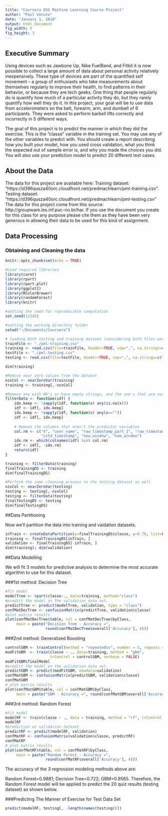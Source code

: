 ```yaml
---
title: "Coursera DSS Machine Learning Course Project"
author: "Paul Venuto"
date: "January 1, 2018"
output: html_document
fig_width: 5
fig_height: 3
---
```


## Executive Summary

Using devices such as Jawbone Up, Nike FuelBand, and Fitbit it is now possible to collect a large amount of data about personal activity relatively inexpensively. These type of devices are part of the quantified self movement – a group of enthusiasts who take measurements about themselves regularly to improve their health, to find patterns in their behavior, or because they are tech geeks. One thing that people regularly do is quantify how much of a particular activity they do, but they rarely quantify how well they do it. In this project, your goal will be to use data from accelerometers on the belt, forearm, arm, and dumbell of 6 participants. They were asked to perform barbell lifts correctly and incorrectly in 5 different ways.

The goal of this project is to predict the manner in which they did the exercise. This is the “classe” variable in the training set. You may use any of the other variables to predict with. You should create a report describing how you built your model, how you used cross validation, what you think the expected out of sample error is, and why you made the choices you did. You will also use your prediction model to predict 20 different test cases.

## About the Data

The data for this project are available here: Training dataset: “https://d396qusza40orc.cloudfront.net/predmachlearn/pml-training.csv”. Testing dataset: “https://d396qusza40orc.cloudfront.net/predmachlearn/pml-testing.csv” The data for this project come from this source: http://groupware.les.inf.puc-rio.br/har. If you use the document you create for this class for any purpose please cite them as they have been very generous in allowing their data to be used for this kind of assignment.

## Data Processing

### Obtaining and Cleaning the data

```r
knitr::opts_chunk$set(echo = TRUE)
```

```r
#Load required libraries
library(caret)
library(rpart)
library(rpart.plot)
library(ggplot2)
library(RColorBrewer)
library(randomForest)
library(knitr)

#setting the seed for reproducible computation
set.seed(12345)

#setting the working directory folder
setwd("~/Documents/Coursera")

# loading both testing and training dataset (considering both files were already downloaded)
trainFile <- "./pml-training.csv"
training <- read.csv(file=trainFile, header=TRUE, sep=",", na.strings=c("NA","#DIV/0!",""))
testFile <- "./pml-testing.csv"
testing <- read.csv(file=testFile, header=TRUE, sep=",", na.strings=c("NA","#DIV/0!",""))

dim(training)
```

```r
#Remove near zero values from the dataset
nzvCol <- nearZeroVar(training)
training <- training[,-nzvCol]

#Remove any with NA's or have empty strings, and the one's that are not predictors variables
filterData <- function(idf) {
    idx.keep <- !sapply(idf, function(x) any(is.na(x)))
    idf <- idf[, idx.keep]
    idx.keep <- !sapply(idf, function(x) any(x==""))
    idf <- idf[, idx.keep]
    
    # Remove the columns that aren't the predictor variables
    col.rm <- c("X", "user_name", "raw_timestamp_part_1", "raw_timestamp_part_2", 
                "cvtd_timestamp", "new_window", "num_window")
    idx.rm <- which(colnames(idf) %in% col.rm)
    idf <- idf[, -idx.rm]
    return(idf)
}

training <- filterData(training)
finalTrainingDS <- training
dim(finalTrainingDS)
```

```r
#Perform the same cleaning process to the testing dataset as well
nzvCol <- nearZeroVar(testing)
testing <- testing[,-nzvCol]
testing <- filterData(testing)
finalTestingDS <- testing
dim(finalTestingDS)
```

##Data Partitioning

Now we’ll partition the data into training and vaidation datasets.

```r
inTrain <- createDataPartition(y=finalTrainingDS$classe, p=0.70, list=FALSE)
training <- finalTrainingDS[inTrain, ]
validation <- finalTrainingDS[-inTrain, ]
dim(training); dim(validation)
```

##Data Modelling

We will fit 3 models for predictive analysis to determine the most accurate algorithm to use for this dataset.

###1st method: Decision Tree

```r
#fit model
modelTree <- rpart(classe~., data=training, method="class")
#predict the model on the validation data set.
predictTree <- predict(modelTree, validation, type = "class")
confMatDecTree <- confusionMatrix(predictTree, validation$classe)
#plot matrix results
plot(confMatDecTree$table, col = confMatDecTree$byClass, 
     main = paste("Decision Tree - Accuracy =",
                  round(confMatDecTree$overall['Accuracy'], 4)))
```

###2nd method: Generalized Boosting

```r
controlGBM <- trainControl(method = "repeatedcv", number = 5, repeats = 1)
modFitGBM  <- train(classe ~ ., data=training, method = "gbm",
                    trControl = controlGBM, verbose = FALSE)
modFitGBM$finalModel
#predict the model on the validation data set.
predictGBM <- predict(modFitGBM, newdata=validation)
confMatGBM <- confusionMatrix(predictGBM, validation$classe)
confMatGBM
# plot matrix results
plot(confMatGBM$table, col = confMatGBM$byClass, 
     main = paste("GBM - Accuracy =", round(confMatGBM$overall['Accuracy'], 4)))
```

###3rd method: Random Forest

```r
#fit model
modelRF <- train(classe ~ ., data = training, method = "rf", trControl = trainControl(method = "cv", 5), ntree = 250)
modelRF
#prediction on validation dataset
predictRF <- predict(modelRF, validation)
confMatRF <- confusionMatrix(validation$classe, predictRF)
confMatRF
# plot matrix results
plot(confMatRF$table, col = confMatRF$byClass, 
     main = paste("Random Forest - Accuracy =",
                  round(confMatRF$overall['Accuracy'], 4)))
```

The accuracy of the 3 regression modeling methods above are:

Random Forest=0.9881; Decision Tree=0.722; GBM=0.9565. Therefore, the Random Forest model will be applied to predict the 20 quiz results (testing dataset) as shown below.

###Predicting The Manner of Exercise for Test Data Set

```r
predict(modelRF, testing[, -length(names(testing))])
```